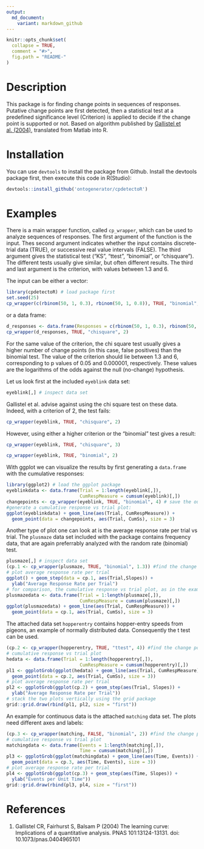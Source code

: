```yaml
---
output:
  md_document:
    variant: markdown_github
---
```



```r
knitr::opts_chunk$set(
  collapse = TRUE,
  comment = "#>",
  fig.path = "README-"
)
```

# Description

This package is for finding change points in sequences of responses. Putative change
points are first detected, then a statistical test at a predefined significance
level (Criterion) is applied to decide if the change point is supported or not.
Based on algorithm published by [Gallistel et al. (2004)](http://dx.doi.org/10.1073/pnas.0404965101), translated from Matlab into R. 

# Installation

You can use `devtools` to install the package from Github. Install the devtools package first, then execute this code in R(Studio):

```r
devtools::install_github('ontogenerator/cpdetectoR')
```

# Examples

There is a main wrapper function, called `cp_wrapper`, which can be used to analyze
sequences of responses. The first argument of the function is the input. Thes second argument indicates whether the input contains discrete-trial data (TRUE), or successive real value intervals (FALSE).  The third argument gives the statistical test ("KS", "ttest", "binomial", or "chisquare"). The different tests usually give similar, but often different results. The third and last argument is the criterion, with values between 1.3 and 6.

The input can be either a vector:

```r
library(cpdetectoR) # load package first
set.seed(25)
cp_wrapper(c(rbinom(50, 1, 0.3), rbinom(50, 1, 0.8)), TRUE, "binomial", 2)
```

or a data frame:

```r
d_responses <- data.frame(Responses = c(rbinom(50, 1, 0.3), rbinom(50, 1, 0.8)))
cp_wrapper(d_responses, TRUE, "chisquare", 2)
```

For the same value of the criterion, the chi square test usually gives a higher number of change points (in this case, false positives) than the binomial test. The value of the criterion should lie between 1.3 and 6, corresponding to p values of 0.05 and 0.000001, respectively. These values are the logarithms of the odds against the null (no-change) hypothesis.

Let us look first at the included `eyeblink` data set:
```r
eyeblink[,] # inspect data set
```

Gallistel et al. advise against using the chi square test on these data. Indeed, with a criterion of 2, the test fails:
```r
cp_wrapper(eyeblink, TRUE, "chisquare", 2)
```

However, using either a higher criterion or the "binomial" test gives a result:
```r
cp_wrapper(eyeblink, TRUE, "chisquare", 3)

cp_wrapper(eyeblink, TRUE, "binomial", 2)
```

With ggplot we can visualize the results by first generating a `data.frame` with the cumulative responses:
```r
library(ggplot2) # load the ggplot package
eyeblinkdata <- data.frame(Trial = 1:length(eyeblink[,]),
                           CumRespMeasure = cumsum(eyeblink)[,])
changepoints <- cp_wrapper(eyeblink, TRUE, "binomial", 4) # save the output of the change point analysis
#generate a cumulative response vs trial plot:
ggplot(eyeblinkdata) + geom_line(aes(Trial, CumRespMeasure)) +
  geom_point(data = changepoints, aes(Trial, CumSs), size = 3)
```

Another type of plot one can look at is the average response rate per trial vs trial.
The `plusmaze` data set included with the package contains frequency data, that are again preferrably analyzed with the random rate (binomial) test.

```r
plusmaze[,] # inspect data set
(cp.1 <- cp_wrapper(plusmaze, TRUE, "binomial", 1.3)) #find the change points
# plot average response rate per trial
ggplot() + geom_step(data = cp.1, aes(Trial,Slopes)) +
  ylab("Average Response Rate per Trial")
# for comparison, the cumulative response vs trial plot, as in the example above:
plusmazedata <- data.frame(Trial = 1:length(plusmaze[,]),
                           CumRespMeasure = cumsum(plusmaze)[,])
ggplot(plusmazedata) + geom_line(aes(Trial, CumRespMeasure)) +
  geom_point(data = cp.1, aes(Trial, CumSs), size = 3)
```

The attached data set `hopperentry` contains hopper-entry speeds from pigeons, an example of normally distributed data. Consequently the t test can be used.

```r
(cp.2 <- cp_wrapper(hopperentry, TRUE, "ttest", 4)) #find the change points
# cumulative response vs trial plot
hedata <- data.frame(Trial = 1:length(hopperentry[,]),
                           CumRespMeasure = cumsum(hopperentry)[,])
pl1 <- ggplotGrob(ggplot(hedata) + geom_line(aes(Trial, CumRespMeasure)) +
  geom_point(data = cp.2, aes(Trial, CumSs), size = 3))
# plot average response rate per trial
pl2 <- ggplotGrob(ggplot(cp.2) + geom_step(aes(Trial, Slopes)) +
  ylab("Average Response Rate per Trial"))
# stack the two plots vertically using the grid package
grid::grid.draw(rbind(pl1, pl2, size = "first"))
```

An example for continuous data is the attached `matching` data set. The plots need different axes and labels:

```r
(cp.3 <- cp_wrapper(matching, FALSE, "binomial", 2)) #find the change points
# cumulative response vs trial plot
matchingdata <- data.frame(Events = 1:length(matching[,]),
                           Time = cumsum(matching)[,])
pl3 <- ggplotGrob(ggplot(matchingdata) + geom_line(aes(Time, Events)) +
  geom_point(data = cp.3, aes(Time, Events), size = 3))
# plot average response rate per trial
pl4 <- ggplotGrob(ggplot(cp.3) + geom_step(aes(Time, Slopes)) +
  ylab("Events per Unit Time"))
grid::grid.draw(rbind(pl3, pl4, size = "first"))
```


# References
1. Gallistel CR, Fairhurst S, Balsam P (2004) The learning curve:
  Implications of a quantitative analysis. PNAS 101:13124-13131. doi: 10.1073/pnas.0404965101
